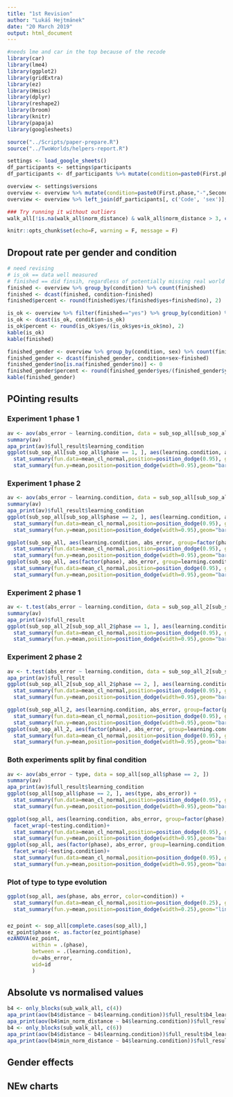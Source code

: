 ```yaml
---
title: "1st Revision"
author: "Lukáš Hejtmánek"
date: "20 March 2019"
output: html_document
---
```


```r
#needs lme and car in the top because of the recode
library(car)
library(lme4)
library(ggplot2)
library(gridExtra)
library(ez)
library(Hmisc)
library(dplyr)
library(reshape2)
library(broom)
library(knitr)
library(papaja)
library(googlesheets)

source("../Scripts/paper-prepare.R")
source("../TwoWorlds/helpers-report.R")

settings <- load_google_sheets()
df_participants <- settings$participants
df_participants <- df_participants %>% mutate(condition=paste0(First.phase,"-",Second.phase))

overview <- settings$versions
overview <- overview %>% mutate(condition=paste0(First.phase,"-",Second.phase))
overview <- overview %>% left_join(df_participants[, c('Code', 'sex')], by="Code")

### Try running it without outliers
walk_all[!is.na(walk_all$norm_distance) & walk_all$norm_distance > 3, c("distance", "min_norm_distance")] <- NA

knitr::opts_chunk$set(echo=F, warning = F, message = F)
```

## Dropout rate per gender and condition
```r
# need revising 
# is_ok == data well measured
# finished == did finsih, regardless of potentially missing real world data
finished <- overview %>% group_by(condition) %>% count(finished)
finished <- dcast(finished, condition~finished)
finished$percent <- round(finished$yes/(finished$yes+finished$no), 2)

is_ok <- overview %>% filter(finished=="yes") %>% group_by(condition) %>% count(is_ok)
is_ok <- dcast(is_ok, condition~is_ok)
is_ok$percent <- round(is_ok$yes/(is_ok$yes+is_ok$no), 2)
kable(is_ok)
kable(finished)

finished_gender <- overview %>% group_by(condition, sex) %>% count(finished)
finished_gender <- dcast(finished_gender, condition+sex~finished)
finished_gender$no[is.na(finished_gender$no)] <- 0
finished_gender$percent <- round(finished_gender$yes/(finished_gender$yes+finished_gender$no), 2)
kable(finished_gender)
```

## POinting results

### Experiment 1 phase 1
```r
av <- aov(abs_error ~ learning.condition, data = sub_sop_all[sub_sop_all$phase == 1, ])
summary(av)
apa_print(av)$full_result$learning_condition
ggplot(sub_sop_all[sub_sop_all$phase == 1, ], aes(learning.condition, abs_error)) +
  stat_summary(fun.data=mean_cl_normal,position=position_dodge(0.95), geom="errorbar") + 
  stat_summary(fun.y=mean,position=position_dodge(width=0.95),geom="bar")
```

### Experiment 1 phase 2
```r
av <- aov(abs_error ~ learning.condition, data = sub_sop_all[sub_sop_all$phase == 2, ])
summary(av)
apa_print(av)$full_result$learning_condition
ggplot(sub_sop_all[sub_sop_all$phase == 2, ], aes(learning.condition, abs_error)) +
  stat_summary(fun.data=mean_cl_normal,position=position_dodge(0.95), geom="errorbar") + 
  stat_summary(fun.y=mean,position=position_dodge(width=0.95),geom="bar")
```


```r
ggplot(sub_sop_all, aes(learning.condition, abs_error, group=factor(phase), fill=factor(phase))) +
  stat_summary(fun.data=mean_cl_normal,position=position_dodge(0.95), geom="errorbar") + 
  stat_summary(fun.y=mean,position=position_dodge(width=0.95),geom="bar")
ggplot(sub_sop_all, aes(factor(phase), abs_error, group=learning.condition, fill=learning.condition)) +
  stat_summary(fun.data=mean_cl_normal,position=position_dodge(0.95), geom="errorbar") + 
  stat_summary(fun.y=mean,position=position_dodge(width=0.95),geom="bar")
```

### Experiment 2 phase 1
```r
av <- t.test(abs_error ~ learning.condition, data = sub_sop_all_2[sub_sop_all_2$phase == 1, ])
summary(av)
apa_print(av)$full_result
ggplot(sub_sop_all_2[sub_sop_all_2$phase == 1, ], aes(learning.condition, abs_error)) +
  stat_summary(fun.data=mean_cl_normal,position=position_dodge(0.95), geom="errorbar") + 
  stat_summary(fun.y=mean,position=position_dodge(width=0.95),geom="bar")
```

### Experiment 2 phase 2
```r
av <- t.test(abs_error ~ learning.condition, data = sub_sop_all_2[sub_sop_all_2$phase == 2, ])
apa_print(av)$full_result
ggplot(sub_sop_all_2[sub_sop_all_2$phase == 2, ], aes(learning.condition, abs_error)) +
  stat_summary(fun.data=mean_cl_normal,position=position_dodge(0.95), geom="errorbar") + 
  stat_summary(fun.y=mean,position=position_dodge(width=0.95),geom="bar")
```


```r
ggplot(sub_sop_all_2, aes(learning.condition, abs_error, group=factor(phase), fill=factor(phase))) +
  stat_summary(fun.data=mean_cl_normal,position=position_dodge(0.95), geom="errorbar") + 
  stat_summary(fun.y=mean,position=position_dodge(width=0.95),geom="bar")
ggplot(sub_sop_all_2, aes(factor(phase), abs_error, group=learning.condition, fill=learning.condition)) +
  stat_summary(fun.data=mean_cl_normal,position=position_dodge(0.95), geom="errorbar") + 
  stat_summary(fun.y=mean,position=position_dodge(width=0.95),geom="bar")
```

### Both experiments split by final condition
```r
av <- aov(abs_error ~ type, data = sop_all[sop_all$phase == 2, ])
summary(av)
apa_print(av)$full_result$learning_condition
ggplot(sop_all[sop_all$phase == 2, ], aes(type, abs_error)) +
  stat_summary(fun.data=mean_cl_normal,position=position_dodge(0.95), geom="errorbar") + 
  stat_summary(fun.y=mean,position=position_dodge(width=0.95),geom="bar")
```


```r
ggplot(sop_all, aes(learning.condition, abs_error, group=factor(phase), fill=factor(phase))) +
  facet_wrap(~testing.condition)+
  stat_summary(fun.data=mean_cl_normal,position=position_dodge(0.95), geom="errorbar") + 
  stat_summary(fun.y=mean,position=position_dodge(width=0.95),geom="bar")
ggplot(sop_all, aes(factor(phase), abs_error, group=learning.condition, fill=learning.condition)) +
  facet_wrap(~testing.condition)+
  stat_summary(fun.data=mean_cl_normal,position=position_dodge(0.95), geom="errorbar") + 
  stat_summary(fun.y=mean,position=position_dodge(width=0.95),geom="bar")
```

### Plot of type to type evolution
```r
ggplot(sop_all, aes(phase, abs_error, color=condition)) +
  stat_summary(fun.data=mean_cl_normal,position=position_dodge(0.25), geom="errorbar") + 
  stat_summary(fun.y=mean,position=position_dodge(width=0.25),geom="line")
```

###
```r
ez_point <- sop_all[complete.cases(sop_all),]
ez_point$phase <- as.factor(ez_point$phase)
ezANOVA(ez_point,
        within = .(phase),
        between = .(learning.condition),
        dv=abs_error,
        wid=id
        )
```


## Absolute vs normalised values 
```r
b4 <- only_blocks(sub_walk_all, c(4))
apa_print(aov(b4$distance ~ b4$learning.condition))$full_result$b4_learning_condition
apa_print(aov(b4$min_norm_distance ~ b4$learning.condition))$full_result$b4_learning_condition
b4 <- only_blocks(sub_walk_all, c(6))
apa_print(aov(b4$distance ~ b4$learning.condition))$full_result$b4_learning_condition
apa_print(aov(b4$min_norm_distance ~ b4$learning.condition))$full_result$b4_learning_condition
```

## Gender effects


## NEw charts
